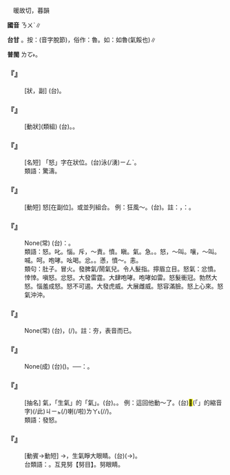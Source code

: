 
=={{ruby|怒|ㄋㄨˋ}}==

　暖故切，暮韻

'''國音''' <rt>ㄋㄨˋ</rt>∥

'''台甘''' {{ruby|(文)|ㄌㆦ˫}}{{ruby|/|ㄋㆦ˫}}。按：{{ruby|(語)|ㄌㆦˋ}}(音字脫節)，俗作：魯。如：如魯(氣餒也)∥

'''普閩''' <rt>ㄌㆦ˫</rt>。

    

==='''『{{ruby|怒|ㄋㄨˋ}}{{ruby|沖|ㄔㄨㄥ}}{{ruby|沖|ㄔㄨㄥ}}』'''===
: [狀，副] (台){{ruby|真|ㄐㄧㄣ}}{{ruby|受|ㄒㄧㄨ˫}}{{ruby|氣|ㄎㄧ˪}}{{ruby|丌|ㆤ}}{{ruby|款|ㄎㄨㄢˋ}}{{ruby|式|ㄒㄧㆵ}}{{ruby|/|ㄒㄧㆤㆶ}}。
    

==='''『{{ruby|惱|ㄋㄠˇ}}{{ruby|怒|ㄋㄨˋ}}』'''===
: [動狀](類組) (台){{ruby|受|ㄒㄧㄨ˫}}{{ruby|氣|ㄎㄧ˪}}。{{ruby|惱|ㄋㄠˋ}}。
    

==='''『{{ruby|怒|ㄋㄨˋ}}{{ruby|潮|ㄔㄠˊ}}』'''===
: [名短] 「怒」字在狀位。(台){{ruby|呼|ㄏㄨ˪}}{{ruby|呼|ㄏㄨ˪}}{{ruby|叫|ㄍㄧㄜ˪}}{{ruby|聲|ㄒㄧㆩ}}{{ruby|勢|ㄙㆤ˪}}{{ruby|真|ㄐㄧㄣ}}{{ruby|大|ㄉㄨㄚ˫}}{{ruby|丌|ㆤ}}{{ruby|海|ㄏㄞˋ}}泳(/湧)<rt>ㄧㄥˋ</rt>。
:類語：驚濤。
:
    

==='''『{{ruby|怒|ㄋㄨˋ}}{{ruby|號|ㄏㄠˊ}}』'''===
: [動短] 怒[在副位]。或並列組合。 例：狂風～。(台){{ruby|大|ㄉㄨㄚ˫}}{{ruby|風|ㄏㆲ}}{{ruby|/|ㄏㄨㄤ}}{{ruby|呼|ㄏㄨ˪}}{{ruby|呼|ㄏㄨ˪}}{{ruby|叫|ㄍㄧㄜ˪}}{{ruby|真|ㄐㄧㄣ}}{{ruby|大|ㄉㄨㄚ˫}}{{ruby|聲|ㄒㄧㆩ}}。註：{{ruby|台|ㄉㄞˊ}}{{ruby|語|ㆣㄨˋ}}{{ruby|/|ㆣㄧˋ}}{{ruby|形|ㄏㄧㄥˊ}}{{ruby|容|ㄧㆲˊ}}{{ruby|人|ㄌㄤˊ}}{{ruby|受|ㄒㄧㄨ˫}}{{ruby|氣|ㄎㄧ˪}}，{{ruby|亦|ㄧㄚㆷ ͘}}{{ruby|講|ㄍㆲˋ}}{{ruby|→|ㄍㆲ}}：{{ruby|呼|ㄏㄨ˪}}{{ruby|呼|ㄏㄨ˪}}{{ruby|叫|ㄍㄧㄜ˪}}。
    

==='''『{{ruby|草|ㄘㄠˇ}}{{ruby|木|ㄇㄨˋ}}{{ruby|怒|ㄋㄨˋ}}{{ruby|生|ㄕㄥ}}』'''===
: None(常) (台){{ruby|是|ㄒㄧ˫}}{{ruby|講|ㄍㆲˋ}}{{ruby|→|ㄍㆲ}}：{{ruby|草|ㄘㄠˋ}}{{ruby|木|ㆠㆦㆶ ͘}}{{ruby|真|ㄐㄧㄣ}}{{ruby|有|ㄨ˫}}{{ruby|活|ㄨㄚㆷ ͘}}{{ruby|氣|ㄎㄧ˪}}{{ruby|丌|ㆤ}}{{ruby|款|ㄎㄨㄢˋ}}。
:類語：怒。叱。惱。斥，～責。憤。瞋。氣。急。{{ruby|艴|ㄈㄨˊ}}。怒，～叫。嚷，～叫。喊。呵。咆哮。吆喝。忿。{{ruby|怫|ㄈㄟˋ}}。懣，憤～。恚。
:
:類句：{{ruby|凸|ㄊㄨˊ}}肚子。冒火。發脾氣/鬧氣兒。令人髮指。擰眉立目。怒氣：忿憤。悻悻。嗔怒。忿怒。大發雷霆。大肆咆哮。咆哮如雷。怒髮衝冠。勃然大怒。惱羞成怒。怒不可遏。大發虎威。大展雌威。怒容滿臉。怒上心來。怒氣沖沖。
:
    

==='''『{{ruby|怒|ㄋㄨˋ}}{{ruby|容|ㄖㄨㄥˊ}}{{ruby|滿|ㄇㄢˇ}}{{ruby|面|ㄇㄧㄢˋ}}』'''===
: None(常) (台){{ruby|滿|ㄇㄨㄚˋ}}{{ruby|面|ㆠㄧㄣ˫}}{{ruby|丌|ㆤ}}{{ruby|受|ㄒㄧㄨ˫}}{{ruby|氣|ㄎㄧ˪}}，{{ruby|一|ㄐㄧㆵ ͘}}{{ruby|枝|ㄍㄧ}}{{ruby|面|ㆠㄧㄣ˫}}{{ruby|<mark>&#xffbd2;</mark>|ㄠ˪}}(/{{ruby|臭|ㄘㄠ˪}}){{ruby|夯|ㆣㄧㄚˊ}}{{ruby|夯|ㆣㄧㄚˊ}}。註：夯，表音而已。
    

==='''『{{ruby|怒|ㄋㄨˋ}}{{ruby|髮|ㄈㄚˇ}}{{ruby|衝|ㄔㄨㄥ}}{{ruby|冠|ㄍㄨㄢ}}』'''===
: None(成) (台){{ruby|真|ㄐㄧㄣ}}{{ruby|大|ㄉㄨㄚ˫}}{{ruby|受|ㄒㄧㄨ˫}}{{ruby|氣|ㄎㄧ˪}}({{ruby|緊|ㄍㄧㄣˋ}}{{ruby|張|ㄉㄧㆫ}}{{ruby|/|ㄉㄧㆧ}}{{ruby|振|ㄐㄧㄣˋ}}{{ruby|憤|ㄏㄨㄣˋ}}){{ruby|氣|ㄎㄧ˪}}{{ruby|<mark>&#xffa42;</mark>|ㄍㄚㆷ}}{{ruby|頭|ㄊㄠˊ}}{{ruby|毛|ㄇㆭˊ}}{{ruby|/|ㄇㆦ}}{{ruby|一|ㄧㆵ}}{{ruby|直|ㄉㄧㆵ ͘}}{{ruby|<mark>&#xffa49;</mark>|ㆠㆤㆷ}}{{ruby|/|ㆠㄨㆤㆷ}}{{ruby|豎|ㄎㄧㄚ˫}}{{ruby|直|ㄉㄧㆵ ͘}}{{ruby|衝|ㄑㄧㄥ˪}}{{ruby|懸|ㄍㄨㄢˊ}}{{ruby|拄|ㄉㄨˋ}}{{ruby|著|ㄉㄧㄜㆷ ͘}}{{ruby|帽|ㆠㄜ˫}}{{ruby|仔|ㄚ}}。──{{ruby|形|ㄏㄧㄥˊ}}{{ruby|容|ㄧㆲˊ}}：{{ruby|大|ㄉㄨㄚ˫}}{{ruby|受|ㄒㄧㄨ˫}}{{ruby|氣|ㄎㄧ˪}}。
    

==='''『{{ruby|怒|ㄋㄨˋ}}』'''===
: [抽名] 氣，「生氣」的「氣」。(台){{ruby|怒|ㄋㆦ˫}}。{{ruby|氣|ㄎㄧ˪}}。 例：這回他動～了。(台)<mark>&#xffb50;</mark>(「{{ruby|此|ㄐㄧˋ}}{{ruby|一|ㄐㄧㆵ ͘}}」的縮音字)(/此)<rt>ㄐㄧㆵ</rt>{{ruby|回|ㄏㄨㆤˊ}}(/{{ruby|擺|ㄅㄞˋ}}){{ruby|伊|ㄧ}}{{ruby|受|ㄒㄧㄨ˫}}{{ruby|氣|ㄎㄧ˪}}喇(/啦)<rt>ㄌㄚ˪</rt>(/{{ruby|起|ㄎㄧˋ}}{{ruby|受|ㄒㄧㄨ˫}}{{ruby|氣|ㄎㄧ˪}}/{{ruby|起|ㄎㄧˋ}}{{ruby|歹|ㄆㄞˋ}}{{ruby|/|ㄆㆮˋ}}{{ruby|面|ㆠㄧㄣ˫}}{{ruby|喇|ㄌㄚ˪}})。
:類語：發怒。
:
    

==='''『{{ruby|怒|ㄋㄨˋ}}{{ruby|目|ㄇㄨˋ}}』'''===
: [動賓→動短] {{ruby|砮|ㄋㄨˇ}}{{ruby|目|ㄇㄨˋ}}→{{ruby|怒|ㄋㄨˋ}}{{ruby|目|ㄇㄨˋ}}，生氣睜大眼睛。(台){{ruby|受|ㄒㄧㄨ˫}}{{ruby|氣|ㄎㄧ˪}}{{ruby|目|ㆠㄚㆶ ͘}}{{ruby|珠|ㄗㄨ}}(→{{ruby|睭|ㄐㄧㄨ}}){{ruby|展|ㄊㄧㄢˋ}}{{ruby|/|ㄉㄧㄢˋ}}{{ruby|大|ㄉㄨㄚ˫}}{{ruby|蕊|ㄌㄨㄧˋ}}。
:台類語：{{ruby|眼|ㆣㄧㄣˊ}}{{ruby|/|ㆣㄨㄣˊ}}。互見努【努目】。努眼睛。
:
    
